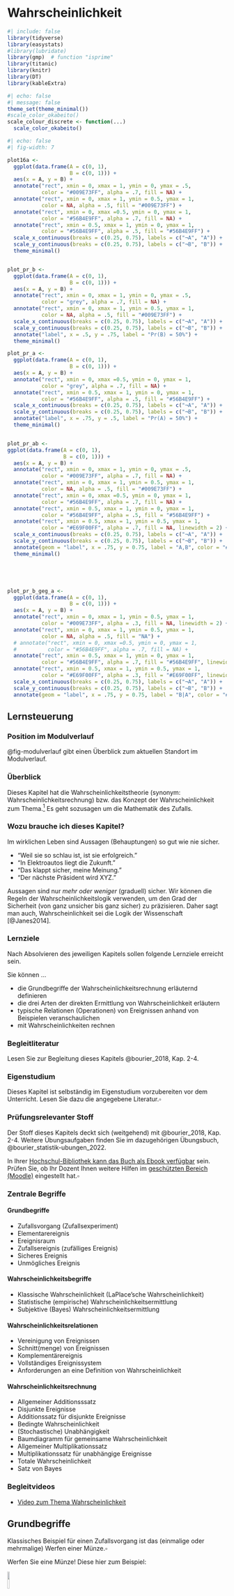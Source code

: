 

# Wahrscheinlichkeit

```r
#| include: false
library(tidyverse)
library(easystats)
#library(lubridate)
library(gmp)  # function "isprime"
library(titanic)
library(knitr)
library(DT)
library(kableExtra)
```




```r
#| echo: false
#| message: false
theme_set(theme_minimal())
#scale_color_okabeito()
scale_colour_discrete <- function(...) 
  scale_color_okabeito()
```


```r
#| echo: false
#| fig-width: 7

plot16a <-
  ggplot(data.frame(A = c(0, 1),
                    B = c(0, 1))) +
  aes(x = A, y = B) +
  annotate("rect", xmin = 0, xmax = 1, ymin = 0, ymax = .5,
           color = "#009E73FF", alpha = .7, fill = NA) +
  annotate("rect", xmin = 0, xmax = 1, ymin = 0.5, ymax = 1,
           color = NA, alpha = .5, fill = "#009E73FF") +
  annotate("rect", xmin = 0, xmax =0.5, ymin = 0, ymax = 1,
           color = "#56B4E9FF", alpha = .7, fill = NA) +
  annotate("rect", xmin = 0.5, xmax = 1, ymin = 0, ymax = 1,
           color = "#56B4E9FF", alpha = .5, fill = "#56B4E9FF") +
  scale_x_continuous(breaks = c(0.25, 0.75), labels = c("¬A", "A")) +
  scale_y_continuous(breaks = c(0.25, 0.75), labels = c("¬B", "B")) +
  theme_minimal()


plot_pr_b <-
  ggplot(data.frame(A = c(0, 1),
                    B = c(0, 1))) +
  aes(x = A, y = B) +
  annotate("rect", xmin = 0, xmax = 1, ymin = 0, ymax = .5,
           color = "grey", alpha = .7, fill = NA) +
  annotate("rect", xmin = 0, xmax = 1, ymin = 0.5, ymax = 1,
           color = NA, alpha = .5, fill = "#009E73FF") +
  scale_x_continuous(breaks = c(0.25, 0.75), labels = c("¬A", "A")) +
  scale_y_continuous(breaks = c(0.25, 0.75), labels = c("¬B", "B")) +
  annotate("label", x = .5, y = .75, label = "Pr(B) = 50%") +
  theme_minimal()

plot_pr_a <-
  ggplot(data.frame(A = c(0, 1),
                    B = c(0, 1))) +
  aes(x = A, y = B) +
  annotate("rect", xmin = 0, xmax =0.5, ymin = 0, ymax = 1,
           color = "grey", alpha = .7, fill = NA) +
  annotate("rect", xmin = 0.5, xmax = 1, ymin = 0, ymax = 1,
           color = "#56B4E9FF", alpha = .5, fill = "#56B4E9FF") +
  scale_x_continuous(breaks = c(0.25, 0.75), labels = c("¬A", "A")) +
  scale_y_continuous(breaks = c(0.25, 0.75), labels = c("¬B", "B")) +
  annotate("label", x = .75, y = .5, label = "Pr(A) = 50%") +
  theme_minimal()


plot_pr_ab <-
ggplot(data.frame(A = c(0, 1),
                  B = c(0, 1))) +
  aes(x = A, y = B) +
  annotate("rect", xmin = 0, xmax = 1, ymin = 0, ymax = .5,
           color = "#009E73FF", alpha = .7, fill = NA) +
  annotate("rect", xmin = 0, xmax = 1, ymin = 0.5, ymax = 1,
           color = NA, alpha = .5, fill = "#009E73FF") +
  annotate("rect", xmin = 0, xmax =0.5, ymin = 0, ymax = 1,
           color = "#56B4E9FF", alpha = .7, fill = NA) +
  annotate("rect", xmin = 0.5, xmax = 1, ymin = 0, ymax = 1,
           color = "#56B4E9FF", alpha = .5, fill = "#56B4E9FF") +
  annotate("rect", xmin = 0.5, xmax = 1, ymin = 0.5, ymax = 1,
           color = "#E69F00FF", alpha = .7, fill = NA, linewidth = 2) +
  scale_x_continuous(breaks = c(0.25, 0.75), labels = c("¬A", "A")) +
  scale_y_continuous(breaks = c(0.25, 0.75), labels = c("¬B", "B")) +
  annotate(geom = "label", x = .75, y = 0.75, label = "A,B", color = "#E69F00FF") +
  theme_minimal()





plot_pr_b_geg_a <-
  ggplot(data.frame(A = c(0, 1),
                    B = c(0, 1))) +
  aes(x = A, y = B) +
  annotate("rect", xmin = 0, xmax = 1, ymin = 0.5, ymax = 1,
           color = "#009E73FF", alpha = .3, fill = NA, linewidth = 2) +
  annotate("rect", xmin = 0, xmax = 1, ymin = 0.5, ymax = 1,
           color = NA, alpha = .5, fill = "NA") +
  # annotate("rect", xmin = 0, xmax =0.5, ymin = 0, ymax = 1,
  #          color = "#56B4E9FF", alpha = .7, fill = NA) +
  annotate("rect", xmin = 0.5, xmax = 1, ymin = 0, ymax = 1,
           color = "#56B4E9FF", alpha = .7, fill = "#56B4E9FF", linewidth = 2) +
  annotate("rect", xmin = 0.5, xmax = 1, ymin = 0.5, ymax = 1,
           color = "#E69F00FF", alpha = .3, fill = "#E69F00FF", linewidth = 2) +
  scale_x_continuous(breaks = c(0.25, 0.75), labels = c("¬A", "A")) +
  scale_y_continuous(breaks = c(0.25, 0.75), labels = c("¬B", "B")) +
  annotate(geom = "label", x = .75, y = 0.75, label = "B|A", color = "#E69F00FF")


```

## Lernsteuerung


### Position im Modulverlauf

@fig-modulverlauf gibt einen Überblick zum aktuellen Standort im Modulverlauf.




### Überblick

Dieses Kapitel hat die Wahrscheinlichkeitstheorie (synonym: Wahrscheinlichkeitsrechnung) bzw. das Konzept der Wahrscheinlichkeit zum Thema.^[Die Wahrscheinlichkeitstheorie bildet zusammen mit der Statistik das Fachgebiet der Stochastik.]
Es geht sozusagen um die Mathematik des Zufalls.



### Wozu brauche ich dieses Kapitel?

Im wirklichen Leben sind Aussagen (Behauptungen) so gut wie nie sicher.

- "Weil sie so schlau ist, ist sie erfolgreich."
- "In Elektroautos liegt die Zukunft."
- "Das klappt sicher, meine Meinung."
- "Der nächste Präsident wird XYZ."

Aussagen sind nur *mehr oder weniger* (graduell) sicher.
Wir können die Regeln der Wahrscheinlichkeitslogik verwenden, um den Grad der Sicherheit (von ganz unsicher bis ganz sicher) zu präzisieren.
Daher sagt man auch, Wahrscheinlichkeit sei die Logik der Wissenschaft [@Janes2014].



### Lernziele

Nach Absolvieren des jeweiligen Kapitels sollen folgende Lernziele erreicht sein.

Sie können ...


- die Grundbegriffe der Wahrscheinlichkeitsrechnung erläuternd definieren
- die drei Arten der direkten Ermittlung von Wahrscheinlichkeit erläutern
- typische Relationen (Operationen) von Ereignissen anhand von Beispielen veranschaulichen
- mit Wahrscheinlichkeiten rechnen



### Begleitliteratur

Lesen Sie zur Begleitung dieses Kapitels @bourier_2018, Kap. 2-4. 


### Eigenstudium


:::{.callout-important}
Dieses Kapitel ist selbständig im Eigenstudium vorzubereiten vor dem Unterricht.
Lesen Sie dazu die angegebene Literatur.$\square$
:::


### Prüfungsrelevanter Stoff

Der Stoff dieses Kapitels deckt sich (weitgehend) mit @bourier_2018, Kap. 2-4. 
Weitere Übungsaufgaben finden Sie im dazugehörigen Übungsbuch, @bourier_statistik-ubungen_2022.

:::callout-note
In Ihrer [Hochschul-Bibliothek kann das Buch als Ebook verfügbar](https://fantp20.bib-bvb.de/TouchPoint/singleHit.do?methodToCall=showHit&curPos=3&identifier=2_SOLR_SERVER_1157422278) sein. 
Prüfen Sie, ob Ihr Dozent Ihnen weitere Hilfen im [geschützten Bereich (Moodle)](https://moodle.hs-ansbach.de/mod/resource/view.php?id=136047) eingestellt hat.$\square$
:::





### Zentrale Begriffe


#### Grundbegriffe

- Zufallsvorgang (Zufallsexperiment)
- Elementarereignis
- Ereignisraum
- Zufallsereignis (zufälliges Ereignis)
- Sicheres Ereignis
- Unmögliches Ereignis


#### Wahrscheinlichkeitsbegriffe

- Klassische Wahrscheinlichkeit (LaPlace'sche Wahrscheinlichkeit)
- Statistische (empirische) Wahrscheinlichkeitsermittlung
- Subjektive (Bayes) Wahrscheinlichkeitsermittlung


#### Wahrscheinlichkeitsrelationen

- Vereinigung von Ereignissen
- Schnitt(menge) von Ereignissen
- Komplementärereignis
- Vollständiges Ereignissystem
- Anforderungen an eine Definition von Wahrscheinlichkeit


#### Wahrscheinlichkeitsrechnung

- Allgemeiner Additionsssatz
- Disjunkte Ereignisse
- Additionssatz für disjunkte Ereignisse
- Bedingte Wahrscheinlichkeit
- (Stochastische) Unabhängigkeit
- Baumdiagramm für gemeinsame Wahrscheinlichkeit
- Allgemeiner Multiplikationssatz
- Multiplikationssatz für unabhängige Ereignisse
- Totale Wahrscheinlichkeit
- Satz von Bayes




### Begleitvideos


- [Video zum Thema Wahrscheinlichkeit](https://youtu.be/rR6NspapEyo)




<!-- ## Unterstützung: Wahrscheinlichkeit in Bildern -->

<!-- Wahrscheinlichkeit in Bildern: zur einfachen Erschließung des Materials, -->
<!-- ein Unterstützungsangebot. -->


<!-- Im Folgenden sind einige Schlüsselbegriffe und -regeln in (ver-)einfach(t)er Form schematisch bzw. visuell dargestellt mit dem Ziel, den Stoff einfacher zu erschließen. -->







## Grundbegriffe





:::{#exm-muenz}
Klassisches Beispiel für einen Zufallsvorgang ist das (einmalige oder mehrmalige) Werfen einer Münze.$\square$

Werfen Sie eine Münze!
Diese hier zum Beispiel:

![](img/1024px-Coin-155597.svg.png){width=10% fig-align="center"}

[Quelle: By OpenClipartVectors, CC0]( https://pixabay.com/pt/moeda-euro-europa-fran%C3%A7a-dinheiro-155597)



Wiederholen Sie den Versuch 10 Mal.

Das reicht Ihnen nicht? Okay, wiederholen Sie den Versuch 100, nein 1000, nein: $10^6$ Mal.^[$10^6 = 1000000$]

Notieren Sie als Ergebnis, wie oft die Seite mit der Zahl oben liegen kommt ("Treffer").$\square$
:::


Oder probieren Sie die [App der Brown University](https://seeing-theory.brown.edu/basic-probability/index.html#section1), 
wenn Sie keine Sehnenscheidenentzündung bekommen wollen.


:::{#def-zufall}
### Zufallsvorgang
Ein *Zufallsvorgang* oder *Zufallsexperiment* ist eine einigermaßen klar beschriebene Tätigkeit, deren Ergebnis nicht bekannt ist. 
Allerdings ist die Menge möglicher Ergebnisse sicher und die Wahrscheinlichkeit für die Ergebnisse kann quantifiziert werden.$\square$
:::


:::{#exr-zufall2}
Nennen Sie Beispiele für Zufallsvorgänge!\square^[Beispiele für Zufallsexperimente sind das Werfen einer Münze, das Ziehen einer Karte aus einem Kartenspiel, 
das Messen eines Umweltphänomens wie der Temperatur oder die Anzahl der Kunden, 
die einen Laden betreten. 
In jedem dieser Fälle sind die möglichen Ergebnisse nicht im Voraus bekannt und hängen von nicht komplett bekannten Faktoren ab.]
:::


:::callout-caution
Zufall heißt nicht, dass ein Vorgang keine Ursachen hätte. 
So gehorcht der Fall einer Münze komplett den Gesetzen der Gravitation. 
Würden wir diese Gesetze und die Ausgangsbedingungen (Luftdruck, Fallhöhe, Oberflächenbeschaffenheit, Gewichtsverteilungen, ...) exakt kennen, könnten wir theoretisch sehr genaue Vorhersagen machen. 
Der "Zufall" würde aus dem Münzwurf verschwinden. Man sollte "Zufall" also besser verstehen als "unbekannt".$\square$
::::


:::{#exr-würfel-geo}
[Mit dieser App](https://www.geogebra.org/m/cbqee8h7) können Sie Würfelwürfe simulieren und die Ausgänge dieses Zufallsexperiments beobachten.$\square$
:::



:::{#def-ereignisraum}
### Ereignisraum
Die möglichen Ergebnisse eines Zufallvorgangs fasst man als Menge mit dem Namen *Ereignisraum*[leider gibt es eine Fülle synonymer Namen: *Ereignisraum*, *Elementarereignisraum*, *Ergebnisraum* oder *Grundraum*] zusammen. 
Man verwendet den griechischen Buchstaben $\Omega$ für diese Menge.
Die Elemente $\omega$ (kleines Omega) von $\Omega$ nennt man *Ergebnisse*.$\square$
:::

:::{#exm-grundraum}
Beobachtet man beim Würfelwurf (s. @fig-wuerfel) die oben liegende Augenzahl, so ist 



$$\Omega = \{ 1,2,3,4,5,6 \} = \{⚀, ⚁, ⚂, ⚃, ⚄, ⚅\}$$

ein natürlicher Grundraum [@henze_stochastik_2019].$\square$
:::


Die Wahrscheinlichkeitsrechnung baut auf der Mengenlehre auf, daher wird die Notation  der Mengenlehre hier verwendet.



::: {.content-visible when-format="html"}
![Ein (sechsseitiger) Würfel, Bildquelle: Peter Steinberg, Wikipedia, CC-BY-](img/120px-Hexahedron-slowturn.gif){#fig-wuerfel width=10%}

:::

::: {.content-visible unless-format="html"}


![Ein (sechsseitiger) Würfel](img/Dice_2005.jpg){width=33%}

[Bildquelle: CC BY-SA 3.0](https://commons.wikimedia.org/w/index.php?curid=474827)
:::







:::{#def-ereignis}
### Ereignis
Jede Teilmenge^[$A$ ist eine Teilmenge von $B$, 
wenn alle Elemente von $A$ auch Teil von $B$ sind.] von $\Omega$ heißt *Ereignis*; $A \subseteq \Omega$ .$\square$
:::



:::{#exm-ereignis}
Beim Mensch-ärger-dich-nicht Spielen habe ich eine 6 geworfen.^[Schon wieder.]
Das Nennen wir das Ereignis $A$: "Augenzahl 6 liegt oben" und schreiben in Kurzform:

$A= \{6\}\square$
:::


:::{#exm-muenzwurf}
Sie werfen eine Münze (Sie haben keinen Grund, an ihrer Fairness zu zweifeln). "Soll ich jetzt lernen für die Klausur (Kopf) oder lieber zur Party gehen (Zahl)?"

@fig-baummuenz1 zeigt die möglichen Ausgänge (T wie Treffer (Party) und N  (Niete, Lernen)) dieses Zufallexperiments.

```mermaid
%%| label: fig-baummuenz1
%%| fig-cap: Sie werfen eine Münze. Party oder Lernen???
flowchart LR
 M[Sie werfen die Münze] --> T["T (Treffer) 🥳"]
  M --> N["N (Niete) 📚"]
```

Das Ereignis *Zahl* ist eingetreten! Treffer! Glück gehabt!^[?]$\square$
:::






:::{#def-unm-sich}
### Unmögliches und sicheres Ereignis
Die leere Menge $\varnothing$ heißt das *umögliche*, der Grundraum $\Omega$ heißt das *sichere Ereignis*. $\square$
:::

:::{#exm-unm}
### Unmögliches Ereignis
Alois behauptet, er habe mit seinem Würfel eine 7 geworfen.
Schorsch ergänzt, sein Würfel liege auf einer Ecke, so dass keine Augenzahl oben liegt.
Draco hat seinen Würfel runtergeschluckt. 
Schorschs und Alois' Ereignisse sind *unmöglich*, nach unserer Vorstellung des Zufallsexperiments.$\square$
:::


:::{#exm-sicher}
### Sicheres Ereignis
Nach dem der Würfel geworfen wurde, liegt eine Augenzahl zwischen 1 und 6 oben.$\square$
:::


:::{#def-elementarereignis}
### Elementarereignis

Jede einelementige Teilmenge $\{\omega\}$ von $\Omega$ heißt *Elementarereignis* (häufig mit $A$ bezeichnet).^[Ein *Ergebnis* ist ein Element von $\Omega$. Elementarereignisse sind die einelementigen Teilmengen von $\Omega$. Konzeptionell sind die beiden Begriffe sehr ähnlich, vgl. <https://de.wikipedia.org/wiki/Ergebnis_(Stochastik)>. Wir werden uns hier auf den Begriff *Elementarereignis* konzentrieren und den Begriff *Ergebnis* nicht weiter verwenden.] $\square$
:::


:::{#exm-elementarereignis}
### Elementarereignis

- Sie spielen Mensch-ärger-dich-nicht. Und brauchen dringend eine `6`. Sie würfeln. Das Ereignis $A = \{1\}$ tritt ein.^[Na toll.]

- Sie schreiben eine Statistik-Klausur. Irgendwie haben Sie das Gefühl, das Ergebnis ist eine Zufallsexperiment... Jedenfalls können nach Adam Riese zwei Dinge passieren: $\Omega= \{\text{bestehen, nicht bestehen}\}$.
Das erste der beiden Elementarereignisse tritt ein. Yeah!

- Sie führen eine Studie durch zur Wirksamkeit einer Lern-App. Es ist nicht klar, ob die App wirklich was bringt für den Lernerfolg. Vereinfacht gesprochen ist der Grundraum dieses Experiments: $\Omega = \{\text{schadet, bringt nichts, nützt}\}$.
Die Daten sprechen für das Ereignis $A = \{\text{bringt nichts}\}$.
:::




:::{#def-vollereignis}
### Vollständiges Ereignissystem
Wird der Grundraum $\Omega$ vollständig in paarweis disjunkte Ereignisse zerlegt, so bilden diese Ereignisse ein vollständiges Ereignissystem, s. @fig-vollereignis.$\square$
:::


![Zerlegung des Grundraums in ein vollständiges Ereignissystem](img/vollereignis.png){#fig-vollereignis width=50%}



:::::{#exm-vollereig1}
Sei $\Omega$ der typische Ereignisraum des Würfelwurfs. Wir zerlegen den Grundraum in zwei Ereignisse, $A$ "gerade Zahlen", und $B$ "ungerade Zahlen". 
Damit haben wir ein vollständiges Ereignissystem erstellt, s. @fig-complete-event-system1.


::::{#fig-complete-event-system1}

::: {.figure-content}


\begin{align}
A = \{2,4,6\} \qquad \hfill \boxed{\color{gray}{1}\; \boxed{\color{black}{2}}\; \color{gray}{3}\; \boxed{\color{black}{4}}\; \color{gray}{5}\; \boxed{\color{black}{6}}\;} \\
B = \{1,3,5\} \qquad  \hfill \boxed{\boxed{\color{black}{1}}\; \color{gray}{2}\; \boxed{\color{black}{3}}\; \color{gray}{4}\; \boxed{\color{black}{5}}\; \color{gray}{6}\; } \\
\hline \\
\Omega = \{1,2,3,4,5,6\}  \qquad  \hfill \boxed{1\; 2\; 3\; 4\; 5\; 6 } 

\end{align}
:::

::::

Ein Beispiel für ein vollständiges Ereignissystem

:::::


:::::{#exm-vollereig2}
Sei $\Omega$ der typische Ereignisraum des Würfelwurfs. Wir zerlegen den Grundraum in zwei Ereignisse, $A$ "1,2,3", und $B$ "4,5,6". 
Damit haben wir ein vollständiges Ereignissystem erstellt, s. @fig-complete-event-system1.

::::{#fig-fig-complete-event-system2}

::: {.figure-content}


\begin{align}
A = \{1,2,3\} \qquad \qquad \hfill  \boxed{\boxed{ \color{black}{1\; 2\; 3}}\; \color{gray}{4\; 5\; 6}} \\
B = \{4,5, 6\} \qquad \qquad  \hfill \boxed{\color{gray}{1 \; 2 \; 3}\; \boxed{\color{black}{4\; 5 \; 6}}} \\

\newline
\hline \\
\Omega = \{1,2,3,4,5,6\} \qquad \qquad \hfill  \boxed{1\; 2\; 3\; 4\; 5\;6}
\end{align}
:::

Noch ein Beispiel für ein vollständiges Ereignissystem

::::
:::::


:::{#def-macht}
### Mächtigkeit
Die Anzahl der Elementarereignisse eines Ereignismraums nennt man die Mächtigkeit (des Ereignisraums).^[Die Menge aller Teilmengen einer Menge $A$ nennt man die *Potenzmenge* $\mathcal{P}(A)$, vgl. [hier](https://de.wikipedia.org/wiki/Datei:Hasse_diagram_of_powerset_of_3.svg).]$\square$
:::


Die Mächtigkeit von $\Omega$ bezeichnet man mit dem Symbol $|\Omega|$.

:::{#exm-macht}
Beim Wurf eines Würfels mit $\Omega=\{1,2,3,4,5,6\}$ gibt es 6 Elementarereignisse. 
Die Mächtigkeit ist also 6: $|\Omega|=6$.$\square$
:::

## Direkte Ermittlung von Wahrscheinlichkeiten

Wir haben schon mit @def-wskt eine erste Definition von Wahrscheinlichkeit versucht. 
Jetzt gehen wir die Sache noch etwas näher an.

### Formallogische Wahrscheinlichkeit

Die formallogische Konzeption von Wahrscheinlichkeit sieht Wahrscheinlichkeit als Erweiterung der formalen Logik. In der formalen Logik ist ein Ereignis entweder *falsch* oder *wahr*. 
In der formallogischen Konzeption wird der Platz zwischen "falsch" (0) und "richtig" (1) als die (nicht sichere) Wahrscheinlichkeit $0<p<1$, gesehen [@briggs_uncertainty:_2016], s. @fig-prob-logic.


![Wahrscheinlichkeit als Erweiterung der Logik](img/prob-logic.png){#fig-prob-logic}

Nach dieser "Wahrscheinlichkeitslogik" kann man ein Ereignis, von dessen Eintreten man "wenig überzeugt" ist, z.B. mit 0.2 quantifizieren. Hingegen einem Ereignis, von man "recht sicher" ist, mit 0.8 quantifizieren, s. @fig-prob-logic2.


![Ein Ereignis von dessen Eintreten man gering bzw. stark überzeugt ist](img/prob-logic2.png){#fig-prob-logic2}


:::{#def-indifferenzprinzip}
### Indifferenzprinzip

Das Indifferenzprinzip (synonym: Prinzip des unzureichenden Grundes) besagt, 
dass in Abwesenheit jeglicher Informationen, die bestimmte Ereignisse bevorzugen oder benachteiligen würden, 
alle möglichen Ereignisse als gleich wahrscheinlich angesehen werden sollten. $\square$
:::


Vor uns liegt ein Würfel. Schlicht, ruhig, unbesonders.
Wir haben keinen Grund anzunehmen, dass eine seiner $n=6$ Seiten bevorzugt nach oben zu liegen kommt. 
Jedes der sechs Elementarereignisse ist uns gleich plausibel;
der Würfel erscheint uns fair.
In Ermangelung weiteres Wissens zu unserem Würfel gehen wir schlicht davon aus, dass jedes der $n$ Elementarereignis gleich wahrscheinlich ist.
Es gibt keinerlei Notwendigkeit, den Würfel in die Hand zu nehmen,
um zu einer Wahrscheinlichkeitsaussage auf diesem Weg zu kommen.
Natürlich *könnten* wir unsere Auffassung eines fairen Würfels testen,
aber auch ohne das Testen können wir eine stringente Aussage (basierend auf dem Indifferenzprinzip (s. @def-indifferenzprinzip) der $n$ Elementarereignisse) zur Wahrscheinlichkeit eines bestimmten (Elementar-)Ereignisses $A$ kommen [@briggs_uncertainty:_2016], s. @eq-briggs.





$$Pr(A) = \frac{1}{n}= \frac{1}{|\Omega|}$$ {#eq-briggs}

:::{#exm-briggs}
Sei $A$ = "Der Würfel wird beim nächsten Wurf eine 6 zeigen."
Die Wahrscheinlichkeit für $A$ ist $1/6. \square$
:::


:::{#def-laplace}
### Laplace-Experimt
Ein Zufallsexperiment, bei dem alle Elementarereignisse die selbe Wahrscheinlichkeit haben, nennt man man ein *Laplace-Experiment*. $\square$
:::

In Erweiterung von @eq-briggs können wir für ein Laplace-Experiment schreiben, s. @eq-laplace.

$$Pr(A)=\frac{\text{Anzahl Treffer}}{\text{Anzahl möglicher Ergebnisse}}$${#eq-laplace}

### Frequentistische Wahrscheinlichkeit

In Ermangelung einer Theorie zum Verhalten eines (uns) unbekannten Zufallsvorgangs und unter der Vermutung, dass die Elementarereignisse nicht gleichwahrscheinlich sind, bleibt uns ein einfacher (aber aufwändiger) Ausweg: Ausprobieren.

Angenommen, ein Statistik-Dozent, bekannt für seine Vorliebe zum Glücksspiel und scheinbar endlosen Glückssträhnen (er wirft andauernd eine 6) hat seinen Lieblingswürfel versehentlich liegen gelassen. 
Das ist *die* Gelegenheit!
Sie greifen sich den Würfel, und ... Ja, was jetzt?
Nach kurzer Überlegung kommen Sie zum Entschluss, den Würfel einem "Praxistest" zu unterziehen: 
Sie werfen ihn 1000 Mal (Puh!) und zählen den Anteil der `6`.
Falls der Würfel fair ist, müsste gelten $Pr(A=6)=1/6\approx .17$. Schauen wir mal!



```r
#| echo: false
n <- 1e3

set.seed(42)
wuerfel_oft <- 
  sample(x = 1:6, size = n, replace = TRUE) 


wuerfel_tab <-
  tibble(
    id = 1:n,
    x = wuerfel_oft,
    ist_6 = ifelse(x == 6, 1, 0),
    ist_6_cumsum = cumsum(ist_6) / id
  )

```


Und hier der Anteil von  `6` im Verlauf unserer Würfe, s. @fig-wuerfel.


```r
#| label: fig-wuerfel
#| fig-cap: "Das Gesetz der großen Zahl am Beispiel der Stabilisierung des Trefferanteils beim wiederholten Würfelwurf"
#| fig-asp: 0.5
#| echo: false

wuerfel_tab %>% 
  slice_head(n = 1e3) %>% 
  ggplot() +
  aes(x = id, y = ist_6_cumsum) +
  geom_hline(yintercept = 1/6, color = "grey80", size = 3) +
  geom_line() +
  labs(x = "Nummer des Würfelwurfs",
       y = "Kummulierte Häufigkeit einer Sechs") +
  annotate("label", x = 1000, y = 1/6, label = "0.17")
```

Hm, auf den ersten Blick ist kein (starkes) Anzeichen für Schummeln bzw. einen gezinkten Würfel zu finden.


### Subjektive Wahrscheinlichkeit

Um subjektiv zu einer Wahrscheinlichkeit zu kommen, sagt man einfach seine Meinung.
Das hört sich natürlich total plump an. 
Und tatsächlich besteht die Gefahr, dass die so ermittelten Wahrscheinlichkeiten aus der Luft gegriffen, also haltlos, sind.

Allerdings kann diese Art von Wahrscheinlichkeitsermittlung auch sehr wertvoll sein.
In komplizierten Situation im echten Leben^[die sog. "Praxis"] kommt man oft in die Situation, 
dass weder die epistemologische noch die frequentistische Variante verwendet werden kann.
Dann muss man auf Schätzungen, Vorwissen, Erfahrung, theoretischen Überlegungen etc. zurückgreifen.





### Kolmogorovs Wahrscheinlichkeitsdefinition {#sec-kolmogorov}

Wir richten eine Reihe von Forderungen an eine Definition von bzw. an das Rechnen mit Wahrscheinlichkeiten, die direkt plausibel erscheinen:^[Ein Herr Kolmogorov hat das mal aufgeschrieben.]

1. *Nichtnegativität*: Die Wahrscheinlichkeit eines Ereignisses kann nicht negativ sein.
2. *Normierung*: Das sichere Ereignis hat die Wahrscheinlichkeit 1 bzw. 100%: $Pr(\Omega)=1$; das unmögliche Ereignis hat die Wahrscheinlichkeit 0: $Pr(\emptyset)=0$.
3. *Additivität*. Sind $A$ und $B$ disjunkt, dann ist die Wahrscheinlichkeit, 
dass mindestens eines der beiden Ereignisse eintritt ($A\cup B$) gleich der Summe der beiden Einzelwahrscheinlichkeiten von $A$ und $B$.

## Relationen von Ereignissen

Für das Rechnen mit Wahrscheinlichkeiten ist es hilfreich, ein paar Werkzeuge zu kennen, die wir uns im Folgenden anschauen.

:::{#def-relation}
### Relation
Eine Relation (zweier Ereignisse) bezeichnet die Beziehung, 
in der die beiden Ereignisse zueinander stehen. $\square$
:::

Typische Relationen sind Gleichheit, Ungleichheit, Vereinigung, Schnitt.


### Überblick


Wir gehen von Grundraum $\Omega$ aus, mit dem Ereignis $A$ als Teilmenge von $\Omega$: $A \subset \Omega$.


Da wir Ereignisse als Mengen auffassen, verwenden wir im Folgenden die beiden Begriffe synonym.


Dabei nutzen wir u.a. Venn-Diagramme.
Venn-Diagramme eigenen sich, um typische Operationen (Relationen) auf Mengen zu visualisieren. Die folgenden Venn-Diagramme stammen von [Wikipedia (En)](https://en.wikipedia.org/wiki/Venn_diagram).

:::callout-note
### Wozu sind die Venn-Diagramme gut? Warum soll ich die lernen?
Venn-Diagramme zeigen Kreise und ihre überlappenden Teile;
daraus lassen sich Rückschlüsse auf Rechenregeln für Wahrscheinlichkeiten ableiten.
Viele Menschen tun sich leichter, 
Rechenregeln visuell aufzufassen als mit Formeln und Zahlen alleine. Aber entscheiden Sie selbst!$\square$
:::


[Diese App](https://www.geogebra.org/m/QZvCMSDs) versinnbildlicht das Rechnen mit Relationen von Ereignissen anhand von Venn-Diagrammen.^[<https://www.geogebra.org/m/QZvCMSDs>]



### Vereinigung von Ereignissen

:::{#def-mengen-verein}
### Vereinigung von Ereignissen
Vereinigt man zwei Ereignisse $A$ und $B$, dann besteht das neue Ereignis $C$ genau aus den Elementarereignissen der vereinigten Ereignisse.
Man schreibt $C = A \cup B$, lies: "C ist A vereinigt mit B".$\square$
:::

@fig-cup zeigt ein Venn-Diagramm zur Verdeutlichung der Vereinigung von Ereignissen.

![$A \cup B$: Vereinigung](img/Venn0111.svg.png){#fig-cup width=25%}

::::::{#exm-mengen-verein}

Um einen (hohen!) Geldpreis zu gewinnen, muss bei ihrem nächsten Wurf mindestens eines der beiden Ereignisse $A= {1,2}$ oder $B={2,3}$ eintreten, s. @fig-venn-mengen-verein.

:::::{#fig-venn-mengen-verein}

:::: {.figure-content}


\begin{aligned}
A = \{1,2\} \qquad \boxed{\boxed{1\; 2}\; \color{gray}{ 3\; 4\; 5\; 6}} \\
B = \{2,3\} \qquad  \boxed{1\; \boxed{2\; 3}\; \color{gray}{ 4\; 5\; 6}} \\
\newline
\hline \\
A \cup B = \{1,2,3\} \qquad \boxed{\boxed{1\; 2\; 3}\; \color{gray}{4\; 5\; \boxed{6}}}
\end{aligned}
::::


Beispiel zur Vereinigung zweier Mengen

:::::


::::::


Zur besseren Verbildlichung betrachten Sie mal diese
[Animation zur Vereinigung von Mengen](https://www.geogebra.org/m/GEZV4xXc#material/cmXR8fHN); [Quelle](Geogebra, J. Merschhemke).


In R heißt die Vereinigung von Mengen `union()`. Praktisch zum Ausprobieren:

```r
A <- c(1, 2)
B <- c(2, 3)

union(A, B)
```



### (Durch-)Schnitt von Ereignissen


:::{#def-mengen-schnitt}
### Schnittmenge von Ereignissen
Die Schnittmenge zweier Ereignisse $A$ und $B$ umfasst genau die Elementarereignisse, 
die Teil beider Ereignisse sind. Man schreibt: $A \cap B.$^[Synonym und kürzer: $AB$ anstelle von $A \cap B$.] Lies: "A geschnitten B". $\square$
:::

@fig-cap zeigt ein Sinnbild zur Schnittmenge zweier Ereignisse.



![$A \cap B$: Schnitt zweier Mengen](img/Venn0001.svg.png){#fig-cap width=25%}


::::::{#exm-mengen-schnitt}

Um einen (hohen!) Geldpreis zu gewinnen, muss bei ihrem nächsten Wurf sowohl das Ereignis $A$ = "gerade Augenzahl" als auch $B$ = "Augenzahl größer 4", s. @fig-mengen-schnitt.

:::::{#fig-mengen-schnitt}

:::: {.figure-content}

\begin{align}
& A = \{2,4,6\} \qquad \hfill \boxed{\color{gray}{1}\; \boxed{\color{black}{2}}\; \color{gray}{3}\; \boxed{\color{black}{4}}\; \color{gray}{5}\; \boxed{\color{black}{6}}\;} \\
& B = \{5,6\} \qquad \qquad \hfill  \boxed{ \color{gray}{1\; 2\; 3\; 4\;} \boxed{\color{black}{5\; 6}}} \\
\newline
\hline \\
& A \cap B = \{6\} \qquad \qquad \hfill  \boxed{\color{gray}{1\; 2\; 3\; 4\; 5\;} \color{black}{6}}
\end{align}
::::

Beispiel zum Schnitt zweier Mengen

:::::
::::::


```r
A <- c(2, 4, 6)
B <- c(5, 6)
intersect(A, B)
```



:::callout-note
#### Eselsbrücke zur Vereinigungs- und Schnittmenge

Das Zeichen für eine Vereinigung zweier Mengen kann man leicht mit dem Zeichen für einen Schnitt zweier Mengen leicht verwechseln; 
daher kommt eine Eselbrücke gelesen, s. @fig-esel.

![Eselsbrücke für Vereinigungs- und Schnittmenge](img/ven_cup_cap.jpeg){#fig-esel width=55%}
:::


### Komplementärereignis


:::{#def-menge-komplement}
### Komplementärereignis
Ein Ereignis $A$ ist genau dann ein Komplementärereignis zu $B$, wenn es genau die Elementarereignisse von $\Omega$ umfasst, die nicht Elementarereignis des anderen Ereignisses sind, s. @fig-neg.$\square$
:::


Man schreibt für das Komplementärereignis von $A$ oft $\bar{A}$ oder $\neg A$^[manchmal auch $A^C$; *C* wie *c*omplementary event]; lies "Nicht-A" oder "A-quer".


:::::{#exm-mengen-komplement}

Beim normalen Würfelwurf sei $A$ das Ereignis "gerade Augenzahl"; 
das Komplementärereignis^[das "Komplement", nicht zu verwechseln mit "Kompliment"] 
ist dann $\neg A$ "ungerade Augenzahl", s. @fig-mengen-komplement.


::::{#fig-mengen-komplement}

::: {.figure-content}


\begin{align}
A = \{2,4,6\} \qquad \hfill \boxed{\color{gray}{1}\; \boxed{\color{black}{2}}\; \color{gray}{3}\; \boxed{\color{black}{4}}\; \color{gray}{5}\; \boxed{\color{black}{6}}\;} \\
\hline \\
\neg A = \{1,3,5\} \qquad  \hfill \boxed{\boxed{\color{black}{1}}\; \color{gray}{2}\; \boxed{\color{black}{3}}\; \color{gray}{4}\; \boxed{\color{black}{5}}\; \color{gray}{6}\; } \\
\end{align}

:::
Ein Beispiel für ein Komplement

:::::

::::::


![$\bar{A}$: Komplement](img/2560px-Venn1010.svg.png){#fig-neg width=25%}


### Logische Differenz

:::{#def-mengen-diff}
### Logische Differenz
Die logische Differenz der Ereignisse $A$ und $B$ ist das Ereignis, 
das genau aus den Elementarereignissen besteht von $A$ besteht, die nicht zugleich Elementarereignis von $B$ sind, s. @fig-setminus.$\square$
:::

Die logische Differenz von $A$ zu $B$ schreibt man häufig so: $A \setminus B$; lies "A minus B".


![$A \setminus B$](img/Venn0100.svg.png){#fig-setminus width=25%}

:::::{#exm-mengen-setminus}

Sei $A$ die Menge "große Zahlen" mit $A = \{4,5,6 \}$.
Sei $B$ die Menge "gerade Zahlen" mit $B = \{2,4,6\}$.
Wir suchen die logische Differenz, $A \setminus B$, s. @fig-mengen-setminus.

::::{#fig-mengen-setminus}

::: {.figure-content}


\begin{align}
A = \{4,5, 6\} \qquad \hfill \boxed{\color{red}{4}\; \color{green}{5}\; \color{red}{6}} \\
B = \{2,4,6\} \qquad  \hfill \boxed{\color{grey}{2}\; \color{red}{4}\; \color{red}{6}} \\
\hline \\
A \setminus B \qquad \hfill \boxed{\color{green}{5}}
\end{align}
:::

Beispiel für die logische Differenz

::::
:::::


In R gibt es die Funktion `setdiff()`, die eine Mengendifferenz ausgibt.

```r
A <- c(4, 5, 6)
B <- c(2, 4, 6)

setdiff(A, B)
```

🤯 Von der Menge $A$ die Menge $B$ abzuziehen, ist etwas anderes, als von $B$ die Menge $A$ abzuziehen:

```r
setdiff(B, A)
```

:::callout-caution
$A \setminus B \ne B \setminus A$.
:::


### Disjunkte Ereignisse




Seien $A= \{1,2,3\}; B= \{4,5,6\}$.

$A$ und $B$ sind disjunkt^[engl. disjoint]: ihre Schnittmenge ist leer: $A \cap B = \emptyset$,
s. @fig-disjunkt.




![Zwei disjunkte Ereignisse, dargestellt noch überlappungsfreie Kreise](img/2880px-Disjunkte_Mengen.svg.png){#fig-disjunkt width="25%" fig-align="center"}





[Quelle: rither.de](http://www.rither.de/a/mathematik/stochastik/mengentheorie-und-venn-diagramme/)


::::: {#exm-disjunkt1}
Das Ereignis $A$ "Gerade Augenzahl beim Würfelwurf", $A={2,4,6}$ und das Ereignis $B$ "Ungerade Augenzahl beim Würfelwurf", $B={1,3,5}$ sind disjunkt, s. @fig-disjunkt1.


::::{#fig-disjunkt1}

::: {.figure-content}


\begin{align}
A = \{2,4, 6\} \qquad \hfill \boxed{2\; 4\; 6} \\
B = \{1,3,5\} \qquad  \hfill \boxed{1\; 3\; 5} \\
\hline \\
A \cap B = \qquad  \hfill  \emptyset
\end{align}
:::

Beispiel für disjunkte Ereignisse

::::


:::::


:::{exm-disjunkt2}
Die Ereignisse "normaler Wochentag" und "Sonntag" sind disjunkt. $\square$
:::

### Vertiefung


[Animation zu Mengenoperationen](https://seeing-theory.brown.edu/compound-probability/index.html)



## Indirekte Ermittlung von Wahrscheinlichkeiten

Die indirekte Ermittlung von Wahrscheinlichkeiten meint das Ableiten von Wahrscheinlichkeitsaussagen, 
wenn man schon etwas über die Wahrscheinlichkeiten des Grundraums weiß. 
Dazu greift man auf Rechenregeln der Stochastik zurück: Man rechnet mit Wahrscheinlichkeiten.
Das hört sich vielleicht wild an, ist aber oft ganz einfach.


:::{#exm-add-ereignisse}
### Wahrscheinlichkeit für eine gerade Zahl beim Würfelwurf
Ein (normaler) Würfel wird geworfen. Was ist die Wahrscheinlichkeit für eine gerade Zahl, also für das Ereignis $A=\{2, 4, 6\}$? Diese Wahrscheinlichkeit beträgt $Pr(\text{gerade Zahl}) = 1/6 + 1/6 + 1/6 = 3/6 = 1/2$. $\square$
::: 

:::{#exm-ind}
### Gezinkter Würfel
Ein gezinkter Würfel hat eine erhöhte Wahrscheinlichkeit für das Ereignis $A=$"6 liegt oben", 
und zwar gelte $Pr(A)=1/3$.
Was ist die Wahrscheinlichkeit, *keine*  `6` zu würfeln?$\square$^[Die Wahrscheinlichkeit, 
keine `6` zu würfeln, liegt bei $2/3$.]
:::



## Additionssatz 

Der Additionssatz wird verwendet, wenn wir an der Wahrscheinlichkeit interessiert sind, 
dass *mindestens eines der Ereignisse* eintritt.

### Disjunkte Ereignisse

Gegeben sei $\Omega = {1,2,3,4,5,6}$ beim normalen Würfelwurf. Als Sinnbild: $\boxed{1\; 2\; 3\; 4\; 5\; 6}$.
Gesucht sei die Wahrscheinlichkeit des Ereignis $A=\{1,2\}$, das also eine 1 oder  
eine 2 geworfen wird..


$\boxed{\boxed{1\; 2}\; \color{gray}{ 3\; 4\; 5\; 6}}$

Die Wahrscheinlichkeit für $A$ ist die Summe der Wahrscheinlichkeiten der einzlnen Ereignisse:

$P(1 \cup 2) = \frac{1}{6} + \frac{1}{6} = \frac{2}{6}$


:::{#exm-sonntag}
Was ist die Wahrscheinlichkeit, an einem Samstag oder Sonntag geboren zu sein?
Unter der (vereinfachten) Annahme, dass alle Jahre zu gleichen Teilen aus allen Wochentagen bestehen und dass an allen Tagen gleich viele Babies geworden werden^[vermutlich gibt es noch mehr Annahmen, die wir uns explizit machen sollten.], ist die Antwort $Pr(A)=1/7 + 1/7 = 2/7$.$\square$
:::



### Allgemein (disjunkt oder nicht disjunkt)


Bei der Addition der Wahrscheinlichkeiten für $A$ und $B$ wird der Schnitt $A\cap B$ *doppelt* erfasst.^[sofern sie nicht disjunkt sind, aber wenn sie disjunkt sind, so ist der Schnitt gleich Null und wir machen auch dann nichts falsch.] Er muss daher noch abgezogen werden, s. @fig-add.


:::{#def-additionssatz}
### Allgemeiner Additionssatz
Die Wahrscheinlichkeit, dass mindestens eines der beiden Ereignisse $A$ und $B$ eintritt, ist gleich der Summe ihrer Wahrscheinlichkeiten minus ihrer gemeinsamen Wahrscheinlichkeit, s. @eq-add und @fig-add.

$$P(A \cup B) = P(A) + P(B) - P(A\cap B) \square$${#eq-add}
:::


![Der allgemeine Additionssatz gibt die Wahrscheinlichkeit, dass mindestens eines der beiden Ereignisse eintritt.](img/addition-rule.png){#fig-add}

<!-- ::: {#fig-sets2 layout-ncol=2} -->

<!-- ![$A \cup B$](img/Venn0111.svg.png){width=20%}{#fig-sets2-a} -->




<!-- ![$A \cap B$](img/Venn0001.svg.png){width=20%}{#fig-sets2-b} -->



<!-- Die Schnittmenge muss beim Vereinigen abgezogen werden, -->
<!-- damit sie nicht doppelt gezählt wird. -->


<!-- ::: -->



:::{#exm-klausur-bed-wskt}
### Lernen und Klausur bestehen

In einem angewandten Psychologie-Studiengang sind die Studis verdonnert, zwei Statistik-Module ($S1, S2$) zu belegen.
Die meisten bestehen ($B$), einige leider nicht ($N$), s. @tbl-klausur2.

Ereignis $A$ ist "Klausur Statistik 1" mit den Ergebnissen "bestanden" und "nicht bestanden". 
Ereignis $B$ ist analog für "Klausur Statistik 2".

Wir suchen die Wahrscheinlichkeit, mindestens eine der beiden Klausuren zu bestehen: 
$Pr(S_1B \cup S_2B)$.
Nennen wir das Ereignise $A$.



```r
#| echo: false
#| label: tbl-klausur2
#| tbl-cap: "Daten von 100 Studis; L: Lerner, B: Bestanden, N: Negation/Nicht"
d <- tribble(
  ~ ., ~ S1_B, ~ S1_NB, ~ Summe,
  "S2_B", 85, 9, 94,
  "S2_NB", 5, 1, 6,
  "Summe", 90, 10, 100
)

kable(d)
```


\begin{aligned}
Pr(A) &= Pr(S_1B \cup S_2B) \\
&= Pr(S1_B) + Pr(S_2B) - Pr(S_1B \cap S_2B)  \\
&= (90 + 94 - 85) / 100 = 99 / 100\\
\end{aligned}

Die Wahrscheinlichkeit, mindestens eine der beiden Klausuren zu bestehen liegt bei 99%.
Umgekehrt liegt die Wahrscheinlichkeit, keine der beiden Klausuren zu bestehen, 
liegt bei $Pr(\neg A) = 1- Pr(A) = 0.01 = 1\%$; ein Sachverhalt, 
der sich auch mit einem kurzen Blick in die Datentabelle erkennen lässt.$\square$
:::





## Bedingte Wahrscheinlichkeit


### Illustration zur bedingten Wahrscheinlichkeit

:::{#def-pr-cond}
### Bedingte Wahrscheinlichkeit
Die bedingte Wahrscheinlichkeit ist die Wahrscheinlichkeit, dass $A$ eintritt, 
*gegeben dass* $B$ schon eingetreten ist. $\square$
:::

Man schreibt: $Pr(A|B).$ Lies: "A gegeben B" oder "A wenn B".









:::{#exr-victorpowell}
Schauen Sie sich mal diese [Wahnsinnsanimation von Victor Powell an](https://setosa.io/conditional/) zu bedingten Wahrscheinlichkeiten. 
Hammer!
:::



::::: {.content-visible when-format="html"}

@fig-schema-p illustriert *unbedingte Wahrscheinlichkeit*, $Pr(A), Pr(B)$, *gemeinsame Wahrscheinlichkeit* $P(A \cap B)$, und *bedingte Wahrscheinlichkeit*, $P(A|B)$.


::::{#fig-schema-p}

:::{.panel-tabset}



#### $Pr(A)$



```r
#| echo: false
#| label: fig-pr-a
#| fig-cap: "Unbedingte Wahrscheinlichkeit für Ereignis A: 50%=1/2"
#| out-width: 50%
plot_pr_a
```



#### $Pr(B)$


```r
#| echo: false
#| out-width: 50%
#| label: fig-pr-b
#| fig-cap: "Unbedingte Wahrscheinlichkeit für Ereignis B: 50%=1/2"
plot_pr_b
```



#### $Pr(B|A)$



```r
#| echo: false
#| label: fig-b-geg-a
#| out-width: 50%
#| fig-cap: "Wahrscheinlichkeit für Ereignis B gegeben A, $Pr(B|A)=1/2$"
plot_pr_b_geg_a
```


#### $Pr(A \cap B)$


$Pr(A \cap B)$ wird auch häufig (synonym) geschrieben als $Pr(AB)$.

```r
#| echo: false
#| out-width: 50%
#| label: fig-ab
#| fig-cap: "Wahrscheinlichkeit für das gemeinsame Eintreten von A und B: $Pr(AB)=1/4$"

plot_pr_ab
```


:::


Illustration von unbedingter, gemeinsamer und bedingter Wahrscheinlichkeit
::::

:::::




::: {.content-visible unless-format="html"}


@fig-schema-p-pdf illustriert *gemeinsame Wahrscheinlichkeit*, $P(A \cap B)$, und *bedingte Wahrscheinlichkeit*, $P(A|B)$.


```r
#| echo: false
#| fig-cap: Illustration von gemeinsamer und bedingter Wahrscheinlichkeit
#| label: fig-schema-p
#| layout-ncol: 3
#| fig-subcap: 
#|   - "unbedingte Wahrscheinlichkeit für Ereignis B: 50%"
#|   - "unbedingteWahrscheinlichkeit für Ereignis A: 50%"
#|   - "Wahrscheinlichkeit für Ereignis B gegeben A, $Pr(B|A)$: 50%"
plot_pr_b
plot_pr_a
plot_pr_b_geg_a
```


:::

:::{#exm-bed-p}
### Bedingte Wahrscheinlichkeit
Sei $A$ "Schönes Wetter" und $B$ "Klausur steht an".
Dann meint $Pr(A|B)$ die Wahrscheinlichkeit, dass das Wetter schön ist, wenn gerade eine Klausur ansteht.$\square$
:::


:::{#exm-papst}
### Von Päpsten und Männern

Man(n) beachte, dass die Wahrscheinlichkeit, Papst $P$ zu sein, wenn man Mann $M$ ist *etwas anderes* ist, als die Wahrscheinlichkeit, Mann zu sein, wenn man Papst ist:
$Pr(P|M) \ne Pr(M|P)$. Das hört sich erst verwirrend an, aber wenn man darüber nachdenkt, wird es plausibel.$\square$
:::



:::{#exm-hirn-grütze}
Gustav Groß-Gütz verkauft eine Tinktur^[genauer besehen sieht sie eher aus wie eine Grütze oder ein Brei], die schlau machen soll, "Gützis Gehirn Grütze".^[Sie schmeckt scheußlich.]
Gustav trinkt die Grütze und sagt schlaue Dinge.
Was schließen wir daraus?
Sei $H$ (wie *H*ypothese) "Gützis Grütze macht schlau"; sei $D$ (wie *D*aten) die Beobachtung, 
dass Gustav schlaue Dinge gesagt hat.
Ohne exakte Zahlen zu suchen, wie hoch ist wohl $Pr(D|H)$? In Worten: "Wie wahrscheinlich ist es, 
schlaue Dinge gesagt zu haben, wenn die Grütze wirklich schlau macht?".
Vermutlich ist diese Wahrscheinlichkeit sehr hoch.
Aber wie hoch ist wohl $Pr(H|D)$? In Worten: "Wie wahrscheinlich ist es,
dass die Grütze wirklich schlau macht, gegeben, dass wir gesehen hat, 
dass jemand etwas schlaues gesagt hat, 
nachdem er besagte Grütze getrunken hat?"
Skeptische Geister werden der Meinung sein, $Pr(H|D)$ ist gering.
Das Beispiel zeigt u.a. $Pr(H|D) \ne Pr(D|H).\square$
:::


### Bedingte Wahrscheinlichkeit als Filtern einer Tabelle



```r
#| echo: false
d <- 
  tibble::tribble(
      ~id, ~kalt, ~Regen,
      "1", 0L, 0L,
      "2", 0L, 1L,
      "3", 1L, 0L,
      "4", 1L, 1L,
  "SUMME", 2L, 2L
  )

d_kalt_regen <-
   tibble::tribble(
      ~id, ~kalt, ~Regen,
      "1", "nein", "nein",
      "2", "nein", "ja",
      "3", "ja", "nein",
      "4", "ja", "ja")
```


:::{exm-kalt-regen-filter}

Betrachten wir @tbl-kalt-regen-filter. Dort sind sind vier Tage aufgelistet, mit jeweils Regen (oder kein Regen) bzw. an denen es kalt ist (oder nicht). Filtern wir z.B. die Tabelle so, dass nur kalte Tage übrig bleiben, dann gibt der Anteil der Zeilen, die "Regen" anzeigen, die bedingte Wahrscheinlichkeit  $Pr(\text{Regen}|\text{kalt})$ an.

```r
#| echo: false
#| label: tbl-kalt-regen-filter
#| tbl-cap: "Die Tabelle zeigt vier Tage, an denen es jeweils kalt ist (oder nicht) bzw. regnet (oder nicht). Die bedingte Wahrscheinlichkeit $Pr(\\text{Regen}|\\text{kalt})$ entspricht dem Anteil der Zeilen mit Regen, wenn für 'kalt' ein Filter in der Tabelle gesetzt ist."
d_kalt_regen |>  
  datatable(filter = "top", options = list(pageLength = 4))
```

:::

Also: Das Berechnen einer bedingten Wahrscheinlichkeit, $Pr(A|B)$, 
ist vergleichbar zum Filtern einer Tabelle, s. @tbl-bed-wskt.


```r
#| label: tbl-bed-wskt
#| echo: false
#| tbl-cap: Eine bedingte Wahrscheinlichkeit kann man als gefilterte Tabelle verstehen
knitr::kable(d)
```

Es ergeben sich folgende Wahrscheinlichkeiten:

$Pr(A) = 2/4; Pr(B) = 2/4; Pr(A \cap B) = 1/4; Pr(A|B) = 1/2$




Die Wahrscheinlichkeit für $A$, wenn $B$ schon eingetreten ist, 
berechnet sich so, s. @eq-pr-cond und @fig-b-geg-a.

$$Pr(A|B) = \frac{Pr(A \cap B)}{Pr(B)}$${#eq-pr-cond}

Außerdem gilt analog

$$Pr(B|A) = \frac{Pr(B \cap A)}{Pr(A)}$${#eq-pr-cond2}



:::{#exm-klausur-bed-wskt}
### Lernen und Klausur bestehen


Sie bereiten sich gerade auf die Klausur bei Prof. Süß vor.
Das heißt: Sie überlegen, ob Sie sich auf die Klausur vorbereiten sollten.
Vielleicht lohnt es sich ja gar nicht? Vielleicht ist die Wahrscheinlichkeit zu bestehen, 
wenn man nicht gelernt hat, sehr groß?
Aber da Sie nun mal auf Fakten stehen, haben Sie sich nach einiger Recherche folgende Zahlen besorgen können, s. @tbl-klausur-lernen.
In der Tabelle sind die Daten von 100 Studis ausgewiesen.
Ein Teil hat sich vorbereitet, ordentlich gelernt, nenen wir sie die "*L*erner".
Ein anderer Teil hat nicht gelernt, $NL$ bzw. $\neg L$. Ein Teil hat bestanden, $B$, 
ein Teil nicht $NB$ oder $\neg B$.

Wir suchen die Wahrscheinlichkeit, zu bestehen, wenn man nicht gelernt hat: $Pr(B |\neg L)$.



```r
#| echo: false
#| label: tbl-klausur-lernen
#| tbl-cap: "Daten von 100 Studis; L: Lerner, B: Bestanden, N: Negation/Nicht"
d <- tribble(
  ~ ., ~ L, ~ NL, ~ Summe,
  "B", 80, 1, 81,
  "NB", 5, 14, 19,
  "Summe", 85, 15, 100
)

kable(d) %>%
  kable_styling() %>%
  column_spec(1, bold = TRUE)  # Makes the first column bold

```


\begin{aligned}
Pr(B |\neg L) &= \frac{Pr(B \cap \neg L)}{Pr(\neg L)} \\
&=\frac{1/100}{15/100} = 1/15 \\
\end{aligned}

Die Wahrscheinlichkeit, zu bestehen, wenn man nicht gelernt hat, liegt bei 1 von 15,
also ca. 7%.^[$Pr(L).85; Pr(\neg L) = .15; Pr(B) =.81; Pr(\neg B) = .19$] $\square$
:::


:::{#exm-kalt-regen}
### Kalt und Regen
Die Wahrscheinlichkeit, dass es kalt ist, wenn es regnet, 
ist gleich der Wahrscheinlichkeit, dass es gleichzeitig kalt ist und regnet,
geteilt durch die Wahrscheinlichkeit, dass es regnet.$\square$
:::



## Stochastische (Un-)Abhängigkeit


### Unabhängigkeit

Stochastische Unabhängigkeit ist ein Spezialfall von Abhängigkeit: 
Es gibt sehr viele Ausprägungen für Abhängigkeit, aber nur eine für Unabhängigkeit.
Können wir Unabhängigkeit nachweisen, haben wir also eine *starke* Aussage getätigt.


:::{#def-indep}
### Stochastische Unabhängigkeit
Zwei Ereignisse sind (stochastisch) unabhängig voneinander, 
wenn die Wahrscheinlichkeit von $A$ nicht davon abhängt, ob $B$ der Fall ist, s. @eq-indep.
Anders gesagt:^[Exakte Gleichheit ist in dieser Welt empirisch schwer zu finden. 
Daher kann man vereinbaren, dass Unabhängigkeit erfüllt ist, wenn die Gleichheit "einigermaßen" oder "ziemlich" gilt, die Gleichheit gewissermaßen "praktisch bedeutsam" ist.]

 \newcommand{\indep}{\perp \!\!\! \perp}



$$Pr(A|B) = Pr(A) = Pr(A|\neg B). \square$${#eq-indep}

Die Unabhängigkeit von $A$ und $B$ wird manchmal so in Kurzschreibweise ausgedrückt: $\indep(A, B) \square$.
:::


Setzt man @eq-pr-cond2 in @eq-indep (linke Seite) ein, so folgt^[Vgl. @eq-multtheorem]

$$Pr(A \cap B) = Pr(A) \cdot Pr(B).$${#eq-indep2}


:::{#exm-indep1}
### Augenfarbe und Statistikliebe
Ich vermute, dass die Ereignisse $A$, "Augenfarbe ist blau", und $B$, 
"Ich liebe Statistik", voneinander unabhängig sind.$\square$^[Wer Daten dazu hat oder eine Theorie, 
der melde sich bitte bei mir.]
:::





```r
#| echo: false
data("titanic_train")

titanic2 <- 
titanic_train %>%
  select(Pclass, Survived, Embarked, Age) %>%
  mutate(Survived = factor(Survived)) |> 
  filter(Embarked %in% c("C", "Q", "S")) %>%
  mutate(Survived = factor(Survived)) |> 
  mutate(Age_prime_num = isprime(Age),
         Age_prime = case_when(
           Age_prime_num == 0 ~ "prime",
           TRUE ~ "non-prime"
         ),
         Age_prime = factor(Age_prime)) %>%
  mutate(Survived = factor(Survived))

plottitanic1 <-
  titanic2 |> 
  ggplot(aes(x = Pclass)) +
  geom_bar(aes(fill = Survived), position = "fill") +
  theme(legend.position = "bottom")  +
  scale_fill_okabeito()


plottitanic2 <-
  titanic2 |> 
  ggplot(aes(x = Embarked)) +
  geom_bar(aes(fill = Survived), position = "fill") +
  theme(legend.position = "bottom") +
  scale_fill_okabeito()

plottitanic3 <-
  titanic2 |> 
  ggplot(aes(x = Age_prime)) +
  geom_bar(aes(fill = Survived), position = "fill") +
  theme(legend.position = "bottom") +
  scale_x_discrete(breaks = c(0, 2),
                   labels = c("Nicht Prim", "Prim")) +
  scale_fill_okabeito()

# plottitanic3

```



:::{#exm-titanic}
### Überleben auf der Titanic
S. @fig-abh, links: Überleben (Ü) auf der Titanic ist offenbar *abhängig* von der Passagierklasse ($K_1, K_2, K_3$). 
In @fig-abh, links gilt also $Pr(Ü|K_1) \ne Pr(Ü|K_2) \ne Pr(Ü|K_3) \ne Pr(Ü)$.

Auf der anderen Seite: Das Ereignis *Überleben* (Ü) auf der Titanic ist *un*abhängig 
vom Ereignis *Alter ist eine Primzahl* (P), s. @fig-abh, rechts.
Also: $Pr(Ü|P) = Pr(Ü|\neg P) = Pr(Ü)$, vgl. @tbl-titanic-prime. 

```r
#| tbl-cap: "Kontingenztablle (Häufigkeiten) für 'Überleben auf der Titanic' und 'Alter ist Primzahl'. Wie man sieht, gibt es keine stochastische Abhängigkeit."
#| label: tbl-titanic-prime
#| echo: false
titanic2 |> 
  count(Survived, Age_prime) |> 
  group_by(Survived) |> 
  mutate(prop = n/sum(n)) |> 
  gt::gt() |> 
  gt::fmt_number(columns = prop, decimals = 2)
```


```r
#| echo: false
#| eval: false
titanic2 |> 
  select(Survived, Age_prime) |> 
  table() |> 
  prop.table(margin = 1) |> 
  round(2) |> 
  as.data.frame() |> 
  kable()
```


:::





```r
#| fig-cap: "Abhängigkeit und Unabhängigkeit zweier Ereignisse"
#| label: fig-abh
#| echo: false
#| layout-ncol: 2
#| fig-subcap: 
#|   - "Überleben und Passagierklasse sind abhängig"
#|   - "Überleben und 'Geburstag ist eine Primzahl' sind nicht abhängig"
plottitanic1
plottitanic3
```




### Abhängigkeit

Liegt keine Unabhängigkeit vor, so spricht man von (stochatistischer) *Abhängigkeit*, s. @eq-abh. 
In diesem Fall verändert sich unser Wissen über die Wahrscheinlihkeit von $A$, wenn wir wissen, 
dass $B$ eingetroffen ist, s. @eq-abh.

$$Pr(A|B) \ne Pr(A) \ne Pr(A|\neg B)$${#eq-abh}

@eq-abh gilt natürlich in dieser Form für alle anderen Variablen ebenso, s. z.B. @eq-abh2.

$$Pr(B|A) \ne Pr(B) \ne Pr(B|\neg A)$${#eq-abh2}


:::{#exm-abh-lernen}
Die Ereignisse "*L*ernen" und "*K*lausur bestehen" seien voneinander abhängig. 
Unsere Ansicht zur Wahrscheinlichkeit von *K* ändert sich, wenn wir wissen, dass *L* vorliegt. 
Genauso wird sich unsere Einschätzung zur Wahrschienlichkeit von *K* ändern, 
wenn wir wissen, dass *L* nicht vorliegt. $\square$
:::



:::{#exm-covid}

### Zusammenhang von Covidsterblichkeit und Impfquote


Sind die Ereignisse *Tod durch Covid*  bzw. *Impfquote* ($A$) und *Land*^[hier mit den zwei Ausprägungen *DEU* und *USA*] ($B$) voneinander abhängig (s. @fig-covid1)?

```r
#| message: false
#| echo: false
#| cache: true
#| fig-cap: Impfquote und Sterblichkeit sind voneinander abhängig (bezogen auf Covid, auf Basis vorliegender Daten)
#| label: fig-covid1
#| layout-ncol: 2
#| fig-subcap: 
#|   - Impfquote und Land sind voneinander abhängig
#|   - Anteil Corona-Tote und Land sind voneinander abhängig


# source: https://ourworldindata.org/covid-vaccinations
# access date: 2021-09-24
# licence: https://ourworldindata.org/covid-vaccinations#licence



dfile <- "data/owid-covid-data.csv"



d <- read_csv(dfile)

d2<-
  d %>%
  filter(iso_code %in% c("DEU", "USA")) %>%
  mutate(date = as_date(date)) %>%
  rename(Land = iso_code) %>%
  select(date,
         Land,
         #total_deaths,
         #new_deaths,
         people_fully_vaccinated_per_hundred,
         total_deaths_per_million,
         #new_vaccinations,
         total_vaccinations) %>%
  filter(date == "2021-09-23") %>%
  group_by(Land)


# d2 %>%
#   ungroup() %>%
#   count(people_fully_vaccinated_per_hundred)

plot_covid1 <-
  d2 %>%
  ggplot(aes(x = Land,
             y = people_fully_vaccinated_per_hundred)) +
  geom_col() +
  labs(title = "Anteil komplett geimpfter Personen",
       subtitle = "2021-09-23")




plot_covid2 <-
  d2 %>%
  ggplot(aes(x = Land,
             y = total_deaths_per_million)) +
  geom_col()+
  labs(title = "Corona-Tote pro Million",
       subtitle = "2021-09-23")


plot_covid1
plot_covid2
```

Ja, die beiden Ereignisse sind abhängig, da in beiden Diagrammen gilt: $P(A|B) \ne Pr(A) \ne Pr(A|\neg B)$.$\square$^[
Daten von Our World in Data, <https://ourworldindata.org/covid-deaths>.]


:::





### Unabhängigkeit ist symmetrisch

Stochastische Unabhängigkeit ist symmetrisch: Wenn $A$ unabhängig zu $B$ ist auch $B$ unabhängig zu $A$,

$$Pr(A|B) = Pr(A) \leftrightarrow Pr(B|A) = Pr(A)$${#eq-indep-symm}

Man beachte, dass stochastische Unabhängigkeit und kausale Unabhängigkeit unterschiedliche Dinge sind [@henze_stochastik_2019]: 
Stochastische Unabhängigkeit impliziert nicht kausale Unabhängigkeit.













## Multiplikationssatz

Gegeben seien die Ereignisse $A$ und $B$. Der Multiplikationssatz wird verwendet, 
wenn wir an der Wahrscheinlichkeit interessiert sind, 
dass *beide Ereignisse* $A$ und $B$ eintreten, 
s. @fig-ab.

```r
#| out-width: 50%
#| echo: false
#| fig-cap: "Beide Ereignisse A und B sind eingetreten"
```


:::{#exm-kalt-regen-mult}
### Wieder kalt und Regen
Es ist eine Sache, zu fragen, wie wahrscheinlich ist ist, dass *k*alt ist, 
wenn es *r*egnet (bei *R*egen): $Pr(k|R)$. Eine andere Sache ist es,
nach der Wahrscheinlichkeit zu fragen, dass es gleichzeitig kalt ist und regnet, 
dass also beide Ereignisse (kalt und Regen) eintreten: $Pr(k \cap R)$. $\square$
:::


### Gemeinsame Wahrscheinlichkeit unabhängiger Ereignisse


:::{#exm-indep2}
Wir führen das Zufallsexperiment "Wurf einer fairen Münze" zwei Mal aus (@fig-zweimuenzen).
Wie groß ist die Wahrscheinlichkeit, 2 Mal *K*opf zu werfen?
Dabei vereinbaren wir, dass "Kopf" als "Treffer" zählt (und "Zahl" als "Niete").$\square$
:::


![Wir werfen zwei faire Münzen: Zweifach wiederholtes Zufallexperiment](img/muenz1.png){#fig-zweimuenzen width="50%"}

 @fig-zweimuenzen zeigt ein *Baumdiagramm*. 
Jeder *Kasten* (Knoten) zeigt ein *Ergebnis* des Zufallexperiments. 
Die Pfeile (Kanten) symbolisieren die Abfolge des Experiments: Vom "Start" (schwarzer Kreis) 
führen zwei mögliche Ergebniss ab, jeweils mit Wahrscheinlichkeit 1/2.
Die untersten Knoten nennt man auch *Blätter* (Endknoten), 
sie zeigen das Endresultat des (in diesem Fall) zweifachen Münzwurfs.
Der Weg vom Start zu einem bestimmten Blatt nennt man *Pfad*. 
Die Anzahl der Pfade entspricht der Anzahl der Blätter.
In diesen Diagramm gibt es vier Pfade (und Blätter).

Den Wurf der ersten Münze nennen wir in gewohnter Manier $A$; 
den Wurf der zweiten Münze $B$.


Die Wahrscheinlichkeiten der resultierenden Ereignisse finden sich in @tbl-muenz2.


```r
#| echo: false
#| label: tbl-muenz2
#| tbl-cap: Wahrscheinlichkeiten der Ereignisse im zweimaligen Münzwurf
tibble::tribble(
  ~Ereignis,               ~Pr,
       "0K", "1/2 * 1/2 = 1/4",
       "1K", "1/4 + 1/4 = 1/2",
       "2K", "1/2 * 1/2 = 1/4"
  ) %>% kable()
```


Sei $K_1$ das Ereignis, mit der 1. Münze Kopf zu werfen; sei $K_2$ das Ereignis, 
mit der 2. Münze Kopf zu werfen-

Wir suchen $Pr(K_1 \cap K_2)$. Aufgrund der stochastischen Unabhängigkeit der beiden Ereignisse gilt: $Pr(K_1 \cap K_2) = Pr(K_1) \cdot Pr(K_2)$.

```r
Pr_K1K2 <- 1/2 * 1/2
Pr_K1K2
```


:::{#def-multsatz}
### Multiplikationssatz für unabhängige Ereignisse
Die Wahrscheinlichkeit, dass zwei (oder mehr) unabhängige Ereignisse $A$ und $B$ *gemeinsam* eintreten, 
ist gleich dem Produkt ihrer jeweiligen Wahrscheinlichkeiten, s. @eq-multtheorem. $\square$
:::

$$Pr(A \cap B) = Pr(AB) = Pr(A) \cdot Pr(B) = Pr(B\cap A) = Pr(B) \cdot Pr(A)$$ {#eq-multtheorem}
:::


Mit [dieser App](https://www.geogebra.org/m/gzxz57ak) können Sie das Baumdiagramm für den zweifachen Münzwurf näher erkunden.




Wir führen das Zufallsexperiment "Wurf einer fairen Münze" drei Mal aus (@fig-dreimuenzen).
Dabei vereinbaren wir wieder, dass "Kopf" (K) als "Treffer" gilt und "Zahl" (Z) als "Niete".

![Wir werfen drei faire Münzen: Dreifach wiederholtes Zufallexperiment](img/muenz2.png){#fig-dreimuenzen}


Beim Wurf von "fairen" Münzen gehen wir davon aus, dass Kenntnis des Ergebnis des 1. Wurfes unsere Einschätzung des Ergebnis des 2. Wurfes nicht verändert etc.
Anders gesagt: Wir gehen von (stochastischer) Unabhängigkeit aus.


Für z.B. das Ereignis $A=\{ZZZ\}$ gilt: $Pr(A) = 1/2 \cdot 1/2 \cdot 1/2 = (1/2)^3$.
Da jeder Endknoten (jedes Blatt) gleichwahrscheinlich ist, ist die Wahrscheinlichkeit jeweils gleich.

Allgemeiner gilt: Für ein Zufallsexpriment, das aus $k$ Wiederholungen besteht 
und in jeder Wiederholung die Wahrscheinlichkeit $Pr(X)=p$ ist,
so ist die Wahrscheinlichkeit für einen Endkonten $Pr(X^k)=p^k$.





```r
#| echo: false
#| tbl-cap: "Ausgewählte Wahrscheinlichkeiten von Ereignissen im dreifachen Münzwurf"
#| label: tbl-baum3
tibble::tribble(
  ~Ereignis,                     ~Pr,
       "0K", "1/2 * 1/2 * 1/2 = 1/8",
       "1K", "1/8 + 1/8 + 1/8 = 3/8",
       "2K",          "3 * 1/8 = 3/8",
       "3K", "1/2 * 1/2 * 1/2 = 1/8"
  ) 
```


Da die Endknoten disjunkte Elementarereignisse sind, kann man ihre Wahrscheinlichkeit addieren, 
um zu anderen (zusammengesetzten) Ereignissen zu kommen, vgl. @tbl-baum3.


@fig-schema-p versinnbildlicht nicht nur die Bedingtheit zweier Ereignisse, sondern auch die (Un-)Abhängigkeit zweier Ereignisse, $A$ und $B$.
In diesem Fall ist die Wahrscheinlichkeit von $A$ gleich $B$: $Pr(A)=Pr(B)=.5$.
Man sieht, dass die Wahrscheinlichkeit von $A$ bzw. von $B$ jeweils die Hälfte der Fläche (der Gesamtfläche, d.h von $Pr(\Omega)=1$) ausmacht. 
Die Schnittmenge der Fläche von $A$ und $B$ entspricht einem Viertel der Fläche: $Pr(AB) = Pr(A) \cdot Pr(B) = 50\% \cdot 50\% = 25\%.$
In diesem Fall sind $A$ und $B$ unabhängig.
@fig-schema-p zeigt weiterhin, dass gilt: $P(A\cap B) = P(A) \cdot P(B) = P(B) \cdot P(A)$.
Man beachte dass diese Formel nur bei *Unabhängigkeit* (von A und B) gilt.



### Gemeinsame Wahrscheinlichkeit abhängiger Ereignisse



Ein Baumdiagramm bietet sich zur Visualisierung abhängiger Ereignisse an, s.  @fig-baum-abh. 
Für unabhängige Ereignisse übrigens auch.


:::{#exm-urne1}
In einer Urne befinden sich fünf Kugeln, von denen vier rot sind und eine blau ist.




Hier ist unsere Urne:

$$\boxed{\color{red}{R, R, R, R}, \color{blue}B}$$

Wie groß ist die Wahrscheinlichkeit, dass bei zwei Ziehungen ohne Zurücklegen (*ZOZ*) *zwei rote Kugeln* gezogen werden [@bourier_2018], S. 47. Ereignis A: "Kugel im 1. Zug hat die Farbe Rot". Ereignis B: "Kugel im 2. Zug hat die Farbe Rot".

Und jetzt ziehen wir. Hier ist das Baumdiagramm, s.  @fig-baum-abh.


```mermaid
%%| fig-cap: "Baumdiagramm für ein ein zweistufiges Zufallsereignis, wobei der 2. Zug (Stufe) abhängig ist vom 1. Zug."
%%| label: fig-baum-abh
flowchart LR
  A[Start] -->|4/5|B[1. Zug: R]
  A -->|1/5|C[1. Zug: B]
  B -->|3/4|D[2. Zug: R]
  B -->|1/4|E[2. Zug: B]
  D --- H[Fazit: RR: 4/5*3/4 = 12/20]
  E --- I[Fazit: RB: 4/5*1/4 = 4/20]
  C -->|4/4|F[2. Zug: R]
  C -->|0/4|G[2. Zug: B]
  F --- J[Fazit: BR: 1/5*4/4 = 4/20]
  G --- K[Fazit: BB: 1/5*0/4 = 0/20]
```



Wie man in @fig-baum-abh nachrechnen kann gilt also: $P(A\cap B) = P(A) \cdot P(B|A) \square$.
:::






:::{#exm-kaltregen}
### Kalt und Regen

Von @mcelreath_statistical_2020 stammt diese Verdeutlichung der gemeinsamen Wahrscheinlichkeit.
Was ist die Wahrscheinlichkeit für das gemeinsame Auftreten von *kalt ❄ und Regen ⛈️*? 
Die Wahrscheinlichkeit für kalt und Regen ist die Wahrscheinlichkeit von *Regen* ⛈, 
wenn's *kalt* ❄ ist mal die Wahrscheinlichkeit von *Kälte* ❄.

Ebenfalls gilt:
Die Wahrscheinlichkeit für kalt und Regen ist die Wahrscheinlichkeit von *Kälte* ❄, 
wenn's *regnet* ⛈️ mal die Wahrscheinlichkeit von *Regen* ⛈️.

Das Gesagte als Emoji-Gleichung ist in @eq-kalt-regen-emoji dargestellt.

$$P(❄️ \text{ und } ⛈️) = P(⛈️ |❄️ ) \cdot P(❄️) =  P(❄️ |⛈️ ) \cdot P(⛈️) = P(⛈ \text{ und }   ❄️)$${#eq-kalt-regen-emoji}

Man kann also die "Gleichung drehen".^[Da $P(A\cap B)=Pr(B \cap A)$]$\square$
:::



:::{#exm-bertie-botts}
### Bertie Botts Bohnen jeder Geschmacksrichtung

>   Sei bloß vorsichtig mit denen. Wenn sie sagen jede Geschmacksrichtung, dann meinen sie es auch - Du kriegst zwar alle gewöhnlichen wie Schokolade und Pfefferminz und Erdbeere, aber auch Spinat und Leber und Kutteln. George meint, er habe mal eine mit Popelgeschmack gehabt.“

— Ron Weasley zu Harry Potter^[Quelle: <https://harrypotter.fandom.com/de/wiki/Bertie_Botts_Bohnen_jeder_Geschmacksrichtung>]

In einem Beutel liegen $n=20$ *Bertie Botts Bohnen jeder Geschmacksrichtung*.
Uns wurde verraten, dass fast alle gut schmecken, also z.B. nach Schokolade, Pfefferminz oder Marmelade. Leider gibt es aber auch $x=3$ furchtbar scheußliche Bohnen (Ohrenschmalz-Geschmacksrichtung oder Schlimmeres).
Sie haben sich nun bereit erklärt, $k=3$ Bohnen zu ziehen. 
Und zu essen, und zwar direkt und sofort!
Also, jetzt heißt es tapfer sein. Ziehen und runter damit!

Wie groß ist die Wahrscheinlichkeit, *genau eine* scheußliche Bohne zu erwischen?

Es gibt drei Pfade für 1 Treffer bei 3 Wiederholungen: 

```r
Pfad1 <- 3/20 * 17/19 * 16/18
Pfad2 <- 17/20 * 3/19 * 16/18
Pfad3 <- 17/20 * 16/19 * 3/18

Gesamt_Pr <- Pfad1 + Pfad2 + Pfad3
Gesamt_Pr
```



Nutzen Sie [diese App](https://www.geogebra.org/m/j545R3Fu), um das auszuprobieren.
Sie müssen in der App noch die Zahl der Bohnen ($n$) 
und die Zahl der scheußlichen Bohnen ($x$) einstellen.$\square$
:::








:::{#def-kettenregel}
### Kettenregel
Allgemein gesagt, spricht man von der *Kettenregel* der Wahrscheinlichkeitsrechnung, 
wenn man die gemeinsame Wahrscheinlichkeit auf die bedingte zurückführt, s. @eq-kette.

$$P(A\cap B) = P(A) \cdot P(B|A) = P(B) \cdot P(A|B) \square$${#eq-kette}

In Worten: Die Wahrscheinlichkeit von $A$ gegeben $B$ ist gleich der Wahrscheinlichkeit von $A$ mal der Wahrscheinlichkeit von $B$ gegeben $A$.
:::












:::{#exr-baum3}
### Baumdiagramm sucht Problem

Überlegen Sie sich eine Problemstellung (Aufgabenstellung), die mit [dieser Baumdiagramm-App](
https://www.geogebra.org/m/WVKur4yM) gelöst werden kann.$\square$
:::





## Totale Wahrscheinlichkeit


:::{#exm-bourier-s56}
### Gesamter Ausschussanteil
Die folgende Aufgabe bezieht sich auf @bourier_2018, S. 56. 
Drei Maschinen produzieren einen Artikel. Die Maschinen haben einen Anteil an der Produktion von 60, 10 bzw. 30% und eine Ausschussquote von 5,2 bzw. 4%. 
Wie groß ist der Ausschussanteil insgesamt (über alle drei Maschinen?) 
Anders gesagt: Wie hoch ist die Wahrscheinlichkeit, dass ein zufällig gezogener Artikel Ausschuss ist. @fig-tot-wskt zeigt das Baumdiagramm für die Aufgabe. $\square$
:::

```mermaid
%%| fig-cap: Totale Wahrscheinlichkeit
%%| label: fig-tot-wskt
flowchart LR
  A[Start] -->|0.6|B[A1]
  A -->|0.1|C[A2]
  A -->|0.3|D[A3]
  B -->|0.05|E[B]
  B -.->|0.95|F[Nicht-B]
  C -->|0.02|G[B]
  C -.->|0.98|H[Nicht-B]
  D -->|0.04|I[B]
  D -.->|0.96|J[Nicht-B]
```



Gesucht ist also die Wahrscheinlichkeit $P(B)$; $A$ ist ein vollständiges Ereignissystem.


Dazu addieren wir die Wahrscheinlichkeiten der relevanten Äste.
Jeder Ast stellt wiederum das gemeinsame Auftreten der Ereignisse $A_i$ und $B$ dar.

```r
W_Ast1 <- 0.6 * 0.05  # Wahrscheinlichkeit für Ast 1
W_Ast2 <- 0.1 * 0.02  # ... Ast 2
W_Ast3 <- 0.3 * 0.04  # ... Ast 3
W_total <- W_Ast1 + W_Ast2 + W_Ast3  # totale W.
W_total
```

Die *totale Wahrscheinlichkeit* (für Ausschuss) beträgt in diesem Beispiel also $P(B) = 4.4\%$.^[Einfacher als das Rechnen mit Wahrscheinlichkeiten ist es in solchen Fällen, wenn man anstelle von Wahrscheinlichkeiten absolute Häufigkeiten zum Rechnen verwendet.]

:::{#def-totwskt}
### Totale Wahrscheinlichkeit
Bilden die Ereignisse $A_1, A_2, ..., A_n$ ein vollständiges Ereignissystem und ist $B$ ein beliebiges Ereignis dann gilt @eq-totale-wskt.

$$Pr(B) = \sum_{i=1}^n Pr(A_i) \cdot Pr(B|A_i).\square$${#eq-totale-wskt}
:::


Man kann die totale Wahrscheinlichkeit auffassen als die *Summe der gewichteten Teil-Wahrscheinlichkeiten*.

::: {exm-totwskt1}
In @fig-tot-wskt (@exm-bourier-s56) gilt $Pr(B) = 0.6 \cdot 0.05 + 0.1 \cdot 0.02 + 0.3 \cdot  0.04 = 0.03 + 0.002 + 0.012 = 0.04.\square$
:::





:::{#exr-bertie-botts2}
### Bertie Botts Bohnen jeder Geschmacksrichtung, Teil 2

```r
#| echo: false
Pr_keine_Bohne <- 17/20 * 16/19 * 15/18
Pr_nicht_keine_Bohne <- round(1 - Pr_keine_Bohne, 2)
```


Es ist die gleich Aufgabe wie @exm-bertie-botts, aber jetzt lautet die Frage: 
Wie groß ist die Wahrscheinlichkeit, *mindestens eine* scheußliche Bohne zu erwischen?^[Die Wahrscheinlichkeit *keine* scheußliche Bohne zu ziehen ist $17/20 \cdot 16/19 \cdot 15/18) \approx `r Pr_keine_Bohne`$. Daher ist die gesuchte Wahrscheinlichkeit (mindestens eine scheußliche Bohne) das Komplement davon:  $`r Pr_nicht_keine_Bohne`$.] $\square$
:::




### Baumsammlung

Baumdiagramme sind ein hilfreiches Werkzeug für wiederholte Zufallsexperimente.
Daher ist hier eine "Baumsammlung"^[Wald?] zusammengestellt.

- Sie werfen 1 Münze, @fig-baummuenz1.
- Sie werfen 2 Münzen, @fig-zweimuenzen.
- Sie werfen 3 Münzen, @fig-dreimuenzen.
- Sie werfen 4 Münzen, @fig-4muenzen.
- Sie werfen 9 Münzen, 🤯 @fig-binom2.


## Vertiefung



Bei @henze_stochastik_2019 findet sich eine anspruchsvollere Einführung in das Rechnen mit Wahrscheinlichkeit; dieses Kapitel behandelt ein Teil des Stoffes  der Kapitel 2 und 3 von @henze_stochastik_2019.

Mit [dieser App, die ein zweistufiges Baumdiagramm zeigt](https://www.geogebra.org/m/n4xrk4x5), können Sie das Verhalten von verschiedenen Arten von Wahrscheinlichkeiten weiter untersuchen.

[Diese App lässt dich herausfinden, ob man wirklich krank ist, wenn der Arzt es bheauptet.](https://www.geogebra.org/m/tkdfxa8f)

Das [Video zu Bayes von 3b1b](https://youtu.be/HZGCoVF3YvM) verdeutlicht das Vorgehen der Bayes-Methode auf einfache und anschauliche Weise.

@mittag_statistik_2020 stellen in Kap. 11 die Grundlagen der Wahrscheinlichkeitstheorie vor.
Ähnliche Darstellungen finden sich in einer großen Zahl an Lehrbüchern.


## Aufgaben

Bearbeiten Sie die Aufgabe in der angegeben Literatur.

Die Webseite [datenwerk.netlify.app](https://datenwerk.netlify.app) stellt eine Reihe von einschlägigen Übungsaufgaben bereit. Sie können die Suchfunktion der Webseite nutzen, 
um die Aufgaben mit den folgenden Namen zu suchen:


1. [Additionssatz1](https://datenwerk.netlify.app/posts/additionssatz1/additionssatz1)
2. [Nerd-gelockert](https://datenwerk.netlify.app/posts/nerd-gelockert/nerd-gelockert) 
3. [Urne1](https://datenwerk.netlify.app/posts/urne1/urne1) 
3. [Urne2](https://datenwerk.netlify.app/posts/urne2/urne2)
3. [k-coins-k-hits](https://datenwerk.netlify.app/posts/k-coins-k-hits/k-coins-k-hits)
5. [sicherheit](https://datenwerk.netlify.app/posts/sicherheit/sicherheit)
4. [sicherheit2](https://datenwerk.netlify.app/posts/sicherheit2/sicherheit2)
6. [Klausuren-bestehen](https://datenwerk.netlify.app/posts/klausuren-bestehen/klausuren-bestehen)
3. [Gem-Wskt1](https://datenwerk.netlify.app/posts/gem-wskt1/gem-wskt1)
3. [Gem-Wskt2](https://datenwerk.netlify.app/posts/gem-wskt2/gem-wskt2)
3. [Gem-Wskt3](https://datenwerk.netlify.app/posts/gem-wskt3/gem-wskt3)
3. [wuerfel05](https://datenwerk.netlify.app/posts/wuerfel05/wuerfel05)
3. [wuerfel06](https://datenwerk.netlify.app/posts/wuerfel06/wuerfel06)
3. [Bed-Wskt1](https://datenwerk.netlify.app/posts/bed-wskt1/bed-wskt1)
3. [Bed-Wskt2](https://datenwerk.netlify.app/posts/bed-wskt2/bed-wskt2)
3. [Bed-Wskt3](https://datenwerk.netlify.app/posts/bed-wskt3/bed-wskt3)
3. [mtcars-abhaengig](https://datenwerk.netlify.app/posts/mtcars-abhaengig/mtcars-abhaengig.html)
3. [mtcars-abhaengig-var2](https://datenwerk.netlify.app/posts/mtcars-abhaengig_var2/mtcars-abhaengig_var2)
3. [mtcars-abhaengig_var3a](https://datenwerk.netlify.app/posts/mtcars-abhaengig_var3a/mtcars-abhaengig_var3a)
3. [voll-normal](https://datenwerk.netlify.app/posts/voll-normal/voll-normal.html)
3. [corona-blutgruppe](https://datenwerk.netlify.app/posts/corona-blutgruppe/corona-blutgruppe.html)
3. [totale-Wskt1](https://datenwerk.netlify.app/posts/totale-wskt1/totale-wskt1)
3. [Krebs1](https://datenwerk.netlify.app/posts/krebs1/krebs1)
3. [Bayes-Theorem1](https://datenwerk.netlify.app/posts/bayes-theorem1/bayes-theorem1) 
4. [wskt-df-r](https://datenwerk.netlify.app/posts/wskt-df-r/wskt-df-r) 






## ---



![](img/outro-03.jpg){width=100%}






